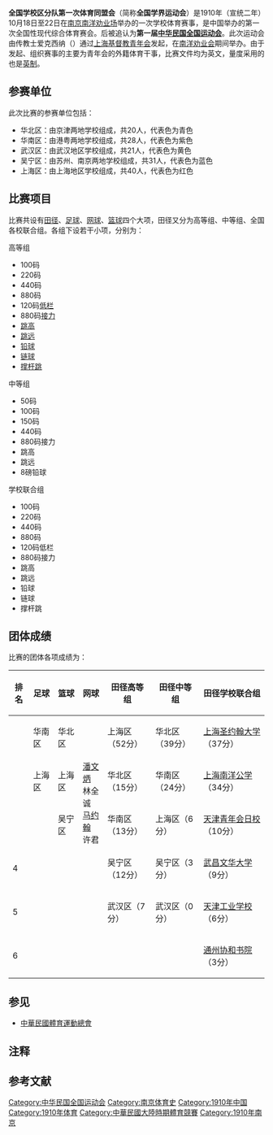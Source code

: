 '''全国学校区分队第一次体育同盟会'''（简称'''全国学界运动会'''）是1910年（宣统二年）10月18日至22日在[[南京|南京]][[南洋劝业场|南洋劝业场]]举办的一次学校体育赛事，是中国举办的第一次全国性现代综合体育赛会。后被追认为'''第一届[[中华民国全国运动会|中华民国全国运动会]]'''。此次运动会由传教士爱克西纳（{{lang|en|D. T. Max Exner}}）通过[[上海基督教青年会|上海基督教青年会]]发起，在[[南洋劝业会|南洋劝业会]]期间举办。由于发起、组织赛事的主要为青年会的外籍体育干事，比赛文件均为英文，量度采用的也是[[英制|英制]]。{{r|xu}}{{r|bu}}

== 参赛单位 ==
此次比赛的参赛单位包括：{{r|xu}}
* 华北区：由京津两地学校组成，共20人，代表色为青色
* 华南区：由港粤两地学校组成，共28人，代表色为紫色
* 武汉区：由武汉地区学校组成，共21人，代表色为黄色
* 吴宁区：由苏州、南京两地学校组成，共31人，代表色为蓝色
* 上海区：由上海地区学校组成，共40人，代表色为红色

== 比赛项目 ==
比赛共设有[[田径|田径]]、[[足球|足球]]、[[网球|网球]]、[[篮球|篮球]]四个大项，田径又分为高等组、中等组、全国各校联合组。各组下设若干小项，分别为：{{r|xu}}

{{col-begin}}
{{col-3}}
高等组
* 100码
* 220码
* 440码
* 880码
* 120码[[跨栏|低栏]]
* 880码[[接力赛跑|接力]]
* [[跳高|跳高]]
* [[跳远|跳远]]
* [[铅球|铅球]]
* [[链球|链球]]
* [[撑杆跳|撑杆跳]]
{{col-3}}
中等组
* 50码
* 100码
* 150码
* 440码
* 880码接力
* 跳高
* 跳远
* 8磅铅球
{{col-3}}
学校联合组
* 100码
* 220码
* 440码
* 880码
* 120码低栏
* 880码接力
* 跳高
* 跳远
* 铅球
* 链球
* 撑杆跳
{{col-end}}

== 团体成绩 ==
比赛的团体各项成绩为：{{r|xu}}
{| class="wikitable"
|-
! 排名 !! 足球 !! 篮球 !! 网球{{注|1=网球比赛未进行决赛，前四名均为圣约翰大学学生。}} !! 田径高等组 !! 田径中等组 !! 田径学校联合组
|-
| {{gold01}} || 华南区 || 华北区 || rowspan=4| [[潘文炳|潘文炳]]<br/>林全诚<br/>[[马约翰|马约翰]]<br/>许君 || 上海区（52分） || 华北区（39分） || [[圣约翰大学_(上海)|上海圣约翰大学]]（37分）
|-
| {{silver02}} || 上海区 || 上海区 || 华北区（15分） || 华南区（24分） || [[南洋公学|上海南洋公学]]（34分）
|-
| {{bronze03}} || || 吴宁区 || 华南区（13分） || 上海区（6分） || [[天津中华基督教青年会|天津青年会日校]]（10分）
|-
| 4 || || || 吴宁区（12分） || 吴宁区（3分） || [[文华书院|武昌文华大学]]（9分）
|-
| 5 || || || || 武汉区（7分） || 武汉区（0分） || [[天津工业学校|天津工业学校]]（6分）
|-
| 6 || || || || || || [[北京市通州区潞河中学|通州协和书院]]（3分）
|}

== 参见 ==
* [[中華民國體育運動總會|中華民國體育運動總會]]

== 注释 ==
{{noteFoot}}

== 参考文献 ==
{{reflist|refs=
<ref name=xu>{{cite book|title= 《江苏通史 晚清卷》|editor=徐梁伯,蒋顺兴|publisher=凤凰出版社|year=2012|chapter=第六章 江苏教育、文化的变革}}</ref>
<ref name=bu>{{cite book|title= 《江苏文史资料集萃 综合卷》|editor=江苏省政协文史资料委员会|year=1995|chapter=旧中国历届全国运动会简况（步慕芳）}}</ref> 
}}

{{中華民國全國運動會}}

[[Category:中华民国全国运动会|Category:中华民国全国运动会]]
[[Category:南京体育史|Category:南京体育史]]
[[Category:1910年中国|Category:1910年中国]]
[[Category:1910年体育|Category:1910年体育]]
[[Category:中華民國大陸時期體育競賽|Category:中華民國大陸時期體育競賽]]
[[Category:1910年南京|Category:1910年南京]]